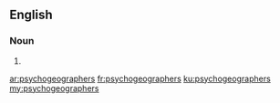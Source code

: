 ==English==

===Noun===
{{head|en|noun plural form}}

# {{plural of|psychogeographer|lang=en}}

[[ar:psychogeographers]]
[[fr:psychogeographers]]
[[ku:psychogeographers]]
[[my:psychogeographers]]